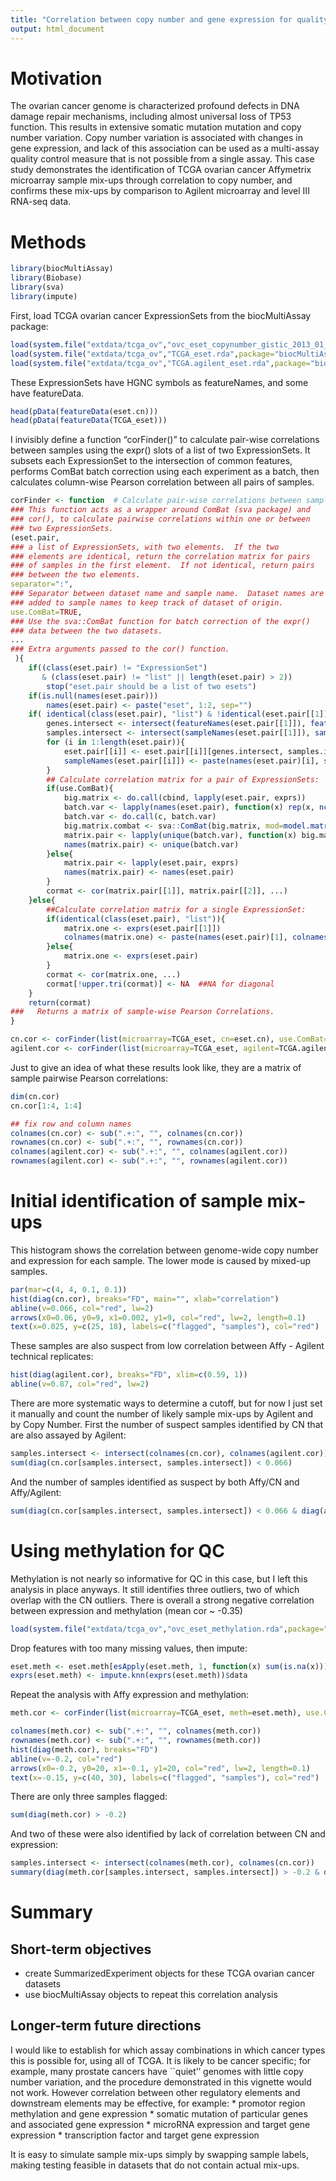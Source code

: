 ```yaml
---
title: "Correlation between copy number and gene expression for quality control of ovarian cancer experiments"
output: html_document
---
```


# Motivation

The ovarian cancer genome is characterized profound defects in DNA damage repair mechanisms, including almost universal loss of TP53 function.  This results in extensive somatic mutation mutation and copy number variation.  Copy number variation is associated with changes in gene expression, and lack of this association can be used as a multi-assay quality control measure that is not possible from a single assay.   This case study demonstrates the identification of TCGA ovarian cancer Affymetrix microarray sample mix-ups through correlation to copy number, and confirms these mix-ups by comparison to Agilent microarray and level III RNA-seq data.  

# Methods
```r
library(biocMultiAssay)
library(Biobase)
library(sva)
library(impute)
```

First, load TCGA ovarian cancer ExpressionSets from the biocMultiAssay package:
```r
load(system.file("extdata/tcga_ov","ovc_eset_copynumber_gistic_2013_01_16.rda",package="biocMultiAssay"))
load(system.file("extdata/tcga_ov","TCGA_eset.rda",package="biocMultiAssay"))
load(system.file("extdata/tcga_ov","TCGA.agilent_eset.rda",package="biocMultiAssay"))
```

These ExpressionSets have HGNC symbols as featureNames, and some have featureData.
```r
head(pData(featureData(eset.cn)))
head(pData(featureData(TCGA_eset)))
```

I invisibly define a function "corFinder()" to calculate pair-wise correlations between samples using the expr() slots of a list of two ExpressionSets.  It subsets each ExpressionSet to the intersection of common features, performs ComBat batch correction using each experiment as a batch, then calculates column-wise Pearson correlation between all pairs of samples.
```r
corFinder <- function  # Calculate pair-wise correlations between samples using the expr() slots of a list of two ExpressionSets.
### This function acts as a wrapper around ComBat (sva package) and
### cor(), to calculate pairwise correlations within one or between
### two ExpressionSets.
(eset.pair,
### a list of ExpressionSets, with two elements.  If the two
### elements are identical, return the correlation matrix for pairs
### of samples in the first element.  If not identical, return pairs
### between the two elements.
separator=":",
### Separator between dataset name and sample name.  Dataset names are
### added to sample names to keep track of dataset of origin.
use.ComBat=TRUE,
### Use the sva::ComBat function for batch correction of the expr()
### data between the two datasets.
...
### Extra arguments passed to the cor() function.
 ){
    if((class(eset.pair) != "ExpressionSet")
       & (class(eset.pair) != "list" || length(eset.pair) > 2))
        stop("eset.pair should be a list of two esets")
    if(is.null(names(eset.pair)))
        names(eset.pair) <- paste("eset", 1:2, sep="")
    if( identical(class(eset.pair), "list") & !identical(eset.pair[[1]], eset.pair[[2]]) ){
        genes.intersect <- intersect(featureNames(eset.pair[[1]]), featureNames(eset.pair[[2]]))
        samples.intersect <- intersect(sampleNames(eset.pair[[1]]), sampleNames(eset.pair[[2]]))
        for (i in 1:length(eset.pair)){
            eset.pair[[i]] <- eset.pair[[i]][genes.intersect, samples.intersect]
            sampleNames(eset.pair[[i]]) <- paste(names(eset.pair)[i], sampleNames(eset.pair[[i]]), sep=separator)
        }
        ## Calculate correlation matrix for a pair of ExpressionSets:
        if(use.ComBat){
            big.matrix <- do.call(cbind, lapply(eset.pair, exprs))
            batch.var <- lapply(names(eset.pair), function(x) rep(x, ncol(eset.pair[[x]])))
            batch.var <- do.call(c, batch.var)
            big.matrix.combat <- sva::ComBat(big.matrix, mod=model.matrix(~(rep(1, length(batch.var)))), batch=batch.var)
            matrix.pair <- lapply(unique(batch.var), function(x) big.matrix.combat[, batch.var %in% x])
            names(matrix.pair) <- unique(batch.var)
        }else{
            matrix.pair <- lapply(eset.pair, exprs)
            names(matrix.pair) <- names(eset.pair)
        }
        cormat <- cor(matrix.pair[[1]], matrix.pair[[2]], ...)
    }else{
        ##Calculate correlation matrix for a single ExpressionSet:
        if(identical(class(eset.pair), "list")){
            matrix.one <- exprs(eset.pair[[1]])
            colnames(matrix.one) <- paste(names(eset.pair)[1], colnames(matrix.one), sep=separator)
        }else{
            matrix.one <- exprs(eset.pair)
        }
        cormat <- cor(matrix.one, ...)
        cormat[!upper.tri(cormat)] <- NA  ##NA for diagonal
    }
    return(cormat)
###   Returns a matrix of sample-wise Pearson Correlations.
}
```

```r
cn.cor <- corFinder(list(microarray=TCGA_eset, cn=eset.cn), use.ComBat=FALSE)
agilent.cor <- corFinder(list(microarray=TCGA_eset, agilent=TCGA.agilent_eset), use.ComBat=TRUE)
```

Just to give an idea of what these results look like, they are a matrix of sample pairwise Pearson correlations:

```r
dim(cn.cor)
cn.cor[1:4, 1:4]
```

```r
## fix row and column names
colnames(cn.cor) <- sub(".+:", "", colnames(cn.cor))
rownames(cn.cor) <- sub(".+:", "", rownames(cn.cor))
colnames(agilent.cor) <- sub(".+:", "", colnames(agilent.cor))
rownames(agilent.cor) <- sub(".+:", "", rownames(agilent.cor))
```

# Initial identification of sample mix-ups

This histogram shows the correlation between genome-wide copy number and expression for each sample.  The lower mode is caused by mixed-up samples.
```r
par(mar=c(4, 4, 0.1, 0.1))
hist(diag(cn.cor), breaks="FD", main="", xlab="correlation")
abline(v=0.066, col="red", lw=2)
arrows(x0=0.06, y0=9, x1=0.002, y1=9, col="red", lw=2, length=0.1)
text(x=0.025, y=c(25, 18), labels=c("flagged", "samples"), col="red")
```

These samples are also suspect from low correlation between Affy - Agilent technical replicates:

```r
hist(diag(agilent.cor), breaks="FD", xlim=c(0.59, 1))
abline(v=0.87, col="red", lw=2)
```

There are more systematic ways to determine a cutoff, but for now I just set it manually and count the number of likely sample mix-ups by Agilent and by Copy Number.  First the number of suspect samples identified by CN that are also assayed by Agilent:

```r
samples.intersect <- intersect(colnames(cn.cor), colnames(agilent.cor))
sum(diag(cn.cor[samples.intersect, samples.intersect]) < 0.066)
```

And the number of samples identified as suspect by both Affy/CN and Affy/Agilent:
```r
sum(diag(cn.cor[samples.intersect, samples.intersect]) < 0.066 & diag(agilent.cor[samples.intersect, samples.intersect]) < 0.87)
```

# Using methylation for QC

Methylation is not nearly so informative for QC in this case, but I
left this analysis in place anyways.  It still identifies three
outliers, two of which overlap with the CN outliers.  There is
overall a strong negative correlation between expression and
methylation (mean cor ~ -0.35)

```r
load(system.file("extdata/tcga_ov","ovc_eset_methylation.rda",package="biocMultiAssay"))
```

Drop features with too many missing values, then impute:

```r
eset.meth <- eset.meth[esApply(eset.meth, 1, function(x) sum(is.na(x))) < 300, ]
exprs(eset.meth) <- impute.knn(exprs(eset.meth))$data
```

Repeat the analysis with Affy expression and methylation:

```r
meth.cor <- corFinder(list(microarray=TCGA_eset, meth=eset.meth), use.ComBat=FALSE)
```

```r
colnames(meth.cor) <- sub(".+:", "", colnames(meth.cor))
rownames(meth.cor) <- sub(".+:", "", rownames(meth.cor))
hist(diag(meth.cor), breaks="FD")
abline(v=-0.2, col="red")
arrows(x0=-0.2, y0=20, x1=-0.1, y1=20, col="red", lw=2, length=0.1)
text(x=-0.15, y=c(40, 30), labels=c("flagged", "samples"), col="red")
```

There are only three samples flagged:
```r
sum(diag(meth.cor) > -0.2)
```

And two of these were also identified by lack of correlation between CN and expression:

```r
samples.intersect <- intersect(colnames(meth.cor), colnames(cn.cor))
summary(diag(meth.cor[samples.intersect, samples.intersect]) > -0.2 & diag(cn.cor[samples.intersect, samples.intersect]) < 0.066)
```

# Summary

## Short-term objectives
* create SummarizedExperiment objects for these TCGA ovarian cancer datasets
* use biocMultiAssay objects to repeat this correlation analysis
 
## Longer-term future directions
I would like to establish for which assay combinations in which cancer types this is possible for, using all of TCGA.  It is likely to be cancer specific; for example, many prostate cancers have ``quiet'' genomes with little copy number variation, and the procedure demonstrated in this vignette would not work.  However correlation between other regulatory elements and downstream elements may be effective, for example:
* promotor region methylation and gene expression
* somatic mutation of particular genes and associated gene expression
* microRNA expression and target gene expression
* transcription factor and target gene expression

It is easy to simulate sample mix-ups simply by swapping sample labels, making testing feasible in datasets that do not contain actual mix-ups.  
